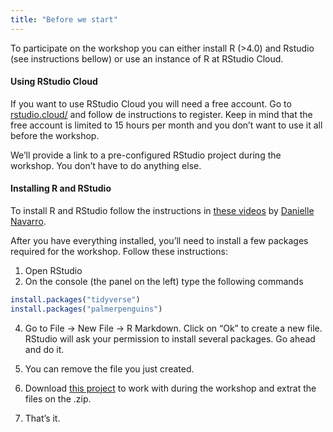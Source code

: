 ```yaml
---
title: "Before we start"
---
```


To participate on the workshop you can either install R (>4.0) and Rstudio (see instructions bellow) or use an instance of R at RStudio Cloud.

#### Using RStudio Cloud

If you want to use RStudio Cloud you will need a free account. Go to [rstudio.cloud/](https://rstudio.cloud/) and follow de instructions to register. Keep in mind that the free account is limited to 15 hours per month and you don't want to use it all before the workshop.

We'll provide a link to a pre-configured RStudio project during the workshop. You don't have to do anything else. 

#### Installing R and RStudio

To install R and RStudio follow the instructions in [these videos](https://www.youtube.com/playlist?list=PLRPB0ZzEYegOZivdelOuEn-R-XUN-DOjd) by [Danielle Navarro](https://djnavarro.net/).

After you have everything installed, you'll need to install a few packages required for the workshop. Follow these instructions:

1. Open RStudio
2. On the console (the panel on the left) type the following commands

```r
install.packages("tidyverse")
install.packages("palmerpenguins")
```

4. Go to File -> New File -> R Markdown. Click on "Ok" to create a new file. RStudio will ask your permission to install several packages. Go ahead and do it. 

5. You can remove the file you just created.

6. Download [this project](rstudio-project-penguins.zip) to work with during the workshop and extrat the files on the .zip.

7. That's it. 
